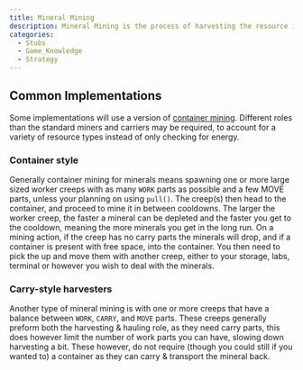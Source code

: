 ```yaml
---
title: Mineral Mining
description: Mineral Mining is the process of harvesting the resource in your rooms instead of energy.
categories:
  - Stubs
  - Game_Knowledge
  - Strategy
---
```


## Common Implementations

Some implementations will use a version of [container mining](/Static_Harvesting#container-mining). Different roles than the standard miners and carriers may be required, to account for a variety of resource types instead of only checking for energy.

### Container style

Generally container mining for minerals means spawning one or more large sized worker creeps with as many `WORK` parts as possible and a few MOVE parts, unless your planning on using `pull()`. The creep(s) then head to the container, and proceed to mine it in between cooldowns. The larger the worker creep, the faster a mineral can be depleted and the faster you get to the cooldown, meaning the more minerals you get in the long run. On a mining action, if the creep has no carry parts the minerals will drop, and if a container is present with free space, into the container. You then need to pick the up and move them with another creep, either to your storage, labs, terminal or however you wish to deal with the minerals.

### Carry-style harvesters

Another type of mineral mining is with one or more creeps that have a balance between `WORK`, `CARRY`, and `MOVE` parts. These creeps generally preform both the harvesting & hauling role, as they need carry parts, this does however limit the number of work parts you can have, slowing down harvesting a bit. These however, do not require (though you could still if you wanted to) a container as they can carry & transport the mineral back.
